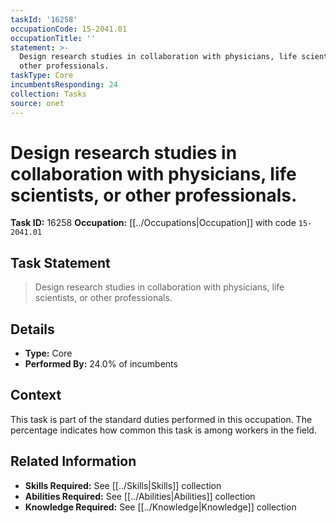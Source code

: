 ```yaml
---
taskId: '16258'
occupationCode: 15-2041.01
occupationTitle: ''
statement: >-
  Design research studies in collaboration with physicians, life scientists, or
  other professionals.
taskType: Core
incumbentsResponding: 24
collection: Tasks
source: onet
---
```

# Design research studies in collaboration with physicians, life scientists, or other professionals.

**Task ID:** 16258
**Occupation:** [[../Occupations|Occupation]] with code `15-2041.01`

## Task Statement

> Design research studies in collaboration with physicians, life scientists, or other professionals.

## Details

- **Type:** Core
- **Performed By:** 24.0% of incumbents

## Context

This task is part of the standard duties performed in this occupation. The percentage indicates how common this task is among workers in the field.

## Related Information

- **Skills Required:** See [[../Skills|Skills]] collection
- **Abilities Required:** See [[../Abilities|Abilities]] collection
- **Knowledge Required:** See [[../Knowledge|Knowledge]] collection
